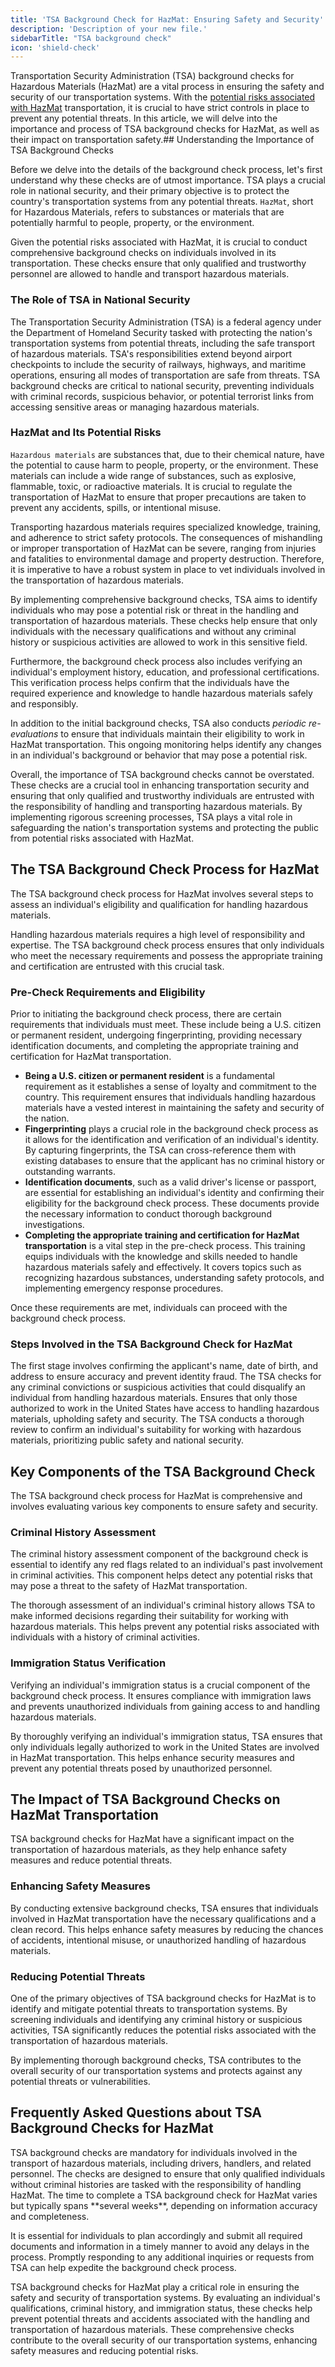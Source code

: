 ```yaml
---
title: 'TSA Background Check for HazMat: Ensuring Safety and Security'
description: 'Description of your new file.'
sidebarTitle: "TSA background check"
icon: 'shield-check'
---
```


Transportation Security Administration (TSA) background checks for Hazardous Materials (HazMat) are a vital process in ensuring the safety and security of our transportation systems. With the [potential risks associated with HazMat](https://cdl.driving-tests.org/cdl-types/endorsements/hazmat) transportation, it is crucial to have strict controls in place to prevent any potential threats. In this article, we will delve into the importance and process of TSA background checks for HazMat, as well as their impact on transportation safety.## Understanding the Importance of TSA Background Checks

Before we delve into the details of the background check process, let's first understand why these checks are of utmost importance. TSA plays a crucial role in national security, and their primary objective is to protect the country's transportation systems from any potential threats. <code>HazMat</code>, short for Hazardous Materials, refers to substances or materials that are potentially harmful to people, property, or the environment.

Given the potential risks associated with HazMat, it is crucial to conduct comprehensive background checks on individuals involved in its transportation. These checks ensure that only qualified and trustworthy personnel are allowed to handle and transport hazardous materials.

### The Role of TSA in National Security

<AccordionGroup>
  <Accordion title="About the Transportation Security Administration">
    The Transportation Security Administration (TSA) is a federal agency under the Department of Homeland Security tasked with protecting the nation's transportation systems from potential threats, including the safe transport of hazardous materials.
  </Accordion>

  <Accordion title="TSA's Comprehensive Security Role">
    TSA's responsibilities extend beyond airport checkpoints to include the security of railways, highways, and maritime operations, ensuring all modes of transportation are safe from threats.
  </Accordion>

  <Accordion title="The Importance of TSA Background Checks">
    TSA background checks are critical to national security, preventing individuals with criminal records, suspicious behavior, or potential terrorist links from accessing sensitive areas or managing hazardous materials.
  </Accordion>
</AccordionGroup>


### HazMat and Its Potential Risks

<code>Hazardous materials</code> are substances that, due to their chemical nature, have the potential to cause harm to people, property, or the environment. These materials can include a wide range of substances, such as explosive, flammable, toxic, or radioactive materials. It is crucial to regulate the transportation of HazMat to ensure that proper precautions are taken to prevent any accidents, spills, or intentional misuse.

Transporting hazardous materials requires specialized knowledge, training, and adherence to strict safety protocols. The consequences of mishandling or improper transportation of HazMat can be severe, ranging from injuries and fatalities to environmental damage and property destruction. Therefore, it is imperative to have a robust system in place to vet individuals involved in the transportation of hazardous materials.

By implementing comprehensive background checks, TSA aims to identify individuals who may pose a potential risk or threat in the handling and transportation of hazardous materials. These checks help ensure that only individuals with the necessary qualifications and without any criminal history or suspicious activities are allowed to work in this sensitive field.

Furthermore, the background check process also includes verifying an individual's employment history, education, and professional certifications. This verification process helps confirm that the individuals have the required experience and knowledge to handle hazardous materials safely and responsibly.

In addition to the initial background checks, TSA also conducts *periodic re-evaluations* to ensure that individuals maintain their eligibility to work in HazMat transportation. This ongoing monitoring helps identify any changes in an individual's background or behavior that may pose a potential risk.

Overall, the importance of TSA background checks cannot be overstated. These checks are a crucial tool in enhancing transportation security and ensuring that only qualified and trustworthy individuals are entrusted with the responsibility of handling and transporting hazardous materials. By implementing rigorous screening processes, TSA plays a vital role in safeguarding the nation's transportation systems and protecting the public from potential risks associated with HazMat.

## The TSA Background Check Process for HazMat

<Note>The TSA background check process for HazMat involves several steps to assess an individual's eligibility and qualification for handling hazardous materials.</Note>

Handling hazardous materials requires a high level of responsibility and expertise. The TSA background check process ensures that only individuals who meet the necessary requirements and possess the appropriate training and certification are entrusted with this crucial task.

### Pre-Check Requirements and Eligibility

Prior to initiating the background check process, there are certain requirements that individuals must meet. These include being a U.S. citizen or permanent resident, undergoing fingerprinting, providing necessary identification documents, and completing the appropriate training and certification for HazMat transportation.

- **Being a U.S. citizen or permanent resident** is a fundamental requirement as it establishes a sense of loyalty and commitment to the country. This requirement ensures that individuals handling hazardous materials have a vested interest in maintaining the safety and security of the nation.
- **Fingerprinting** plays a crucial role in the background check process as it allows for the identification and verification of an individual's identity. By capturing fingerprints, the TSA can cross-reference them with existing databases to ensure that the applicant has no criminal history or outstanding warrants.
- **Identification documents**, such as a valid driver's license or passport, are essential for establishing an individual's identity and confirming their eligibility for the background check process. These documents provide the necessary information to conduct thorough background investigations.
- **Completing the appropriate training and certification for HazMat transportation** is a vital step in the pre-check process. This training equips individuals with the knowledge and skills needed to handle hazardous materials safely and effectively. It covers topics such as recognizing hazardous substances, understanding safety protocols, and implementing emergency response procedures.

Once these requirements are met, individuals can proceed with the background check process.

### Steps Involved in the TSA Background Check for HazMat

<Steps>
  <Step title="Verify Personal Details">
    The first stage involves confirming the applicant's name, date of birth, and address to ensure accuracy and prevent identity fraud.
  </Step>

  <Step title="Conduct Criminal History Assessment">
    The TSA checks for any criminal convictions or suspicious activities that could disqualify an individual from handling hazardous materials.
  </Step>

  <Step title="Verify Immigration Status">
    Ensures that only those authorized to work in the United States have access to handling hazardous materials, upholding safety and security.
  </Step>

  <Step title="Complete Comprehensive Evaluation">
    The TSA conducts a thorough review to confirm an individual's suitability for working with hazardous materials, prioritizing public safety and national security.
  </Step>
</Steps>

## Key Components of the TSA Background Check

The TSA background check process for HazMat is comprehensive and involves evaluating various key components to ensure safety and security.

### Criminal History Assessment

The criminal history assessment component of the background check is essential to identify any red flags related to an individual's past involvement in criminal activities. This component helps detect any potential risks that may pose a threat to the safety of HazMat transportation.

The thorough assessment of an individual's criminal history allows TSA to make informed decisions regarding their suitability for working with hazardous materials. This helps prevent any potential risks associated with individuals with a history of criminal activities.

### Immigration Status Verification

Verifying an individual's immigration status is a crucial component of the background check process. It ensures compliance with immigration laws and prevents unauthorized individuals from gaining access to and handling hazardous materials.

By thoroughly verifying an individual's immigration status, TSA ensures that only individuals legally authorized to work in the United States are involved in HazMat transportation. This helps enhance security measures and prevent any potential threats posed by unauthorized personnel.

## The Impact of TSA Background Checks on HazMat Transportation

TSA background checks for HazMat have a significant impact on the transportation of hazardous materials, as they help enhance safety measures and reduce potential threats.

### Enhancing Safety Measures

By conducting extensive background checks, TSA ensures that individuals involved in HazMat transportation have the necessary qualifications and a clean record. This helps enhance safety measures by reducing the chances of accidents, intentional misuse, or unauthorized handling of hazardous materials.

### Reducing Potential Threats

One of the primary objectives of TSA background checks for HazMat is to identify and mitigate potential threats to transportation systems. By screening individuals and identifying any criminal history or suspicious activities, TSA significantly reduces the potential risks associated with the transportation of hazardous materials.

By implementing thorough background checks, TSA contributes to the overall security of our transportation systems and protects against any potential threats or vulnerabilities.

## Frequently Asked Questions about TSA Background Checks for HazMat

<AccordionGroup>
  <Accordion title="Eligibility for TSA Background Checks">
    TSA background checks are mandatory for individuals involved in the transport of hazardous materials, including drivers, handlers, and related personnel.
  </Accordion>

  <Accordion title="Objective of the Background Checks">
    The checks are designed to ensure that only qualified individuals without criminal histories are tasked with the responsibility of handling HazMat.
  </Accordion>

  <Accordion title="Timeframe for the Background Check Process">
    The time to complete a TSA background check for HazMat varies but typically spans **several weeks**, depending on information accuracy and completeness.
  </Accordion>
</AccordionGroup>

It is essential for individuals to plan accordingly and submit all required documents and information in a timely manner to avoid any delays in the process. Promptly responding to any additional inquiries or requests from TSA can help expedite the background check process.

TSA background checks for HazMat play a critical role in ensuring the safety and security of transportation systems. By evaluating an individual's qualifications, criminal history, and immigration status, these checks help prevent potential threats and accidents associated with the handling and transportation of hazardous materials. These comprehensive checks contribute to the overall security of our transportation systems, enhancing safety measures and reducing potential risks.



